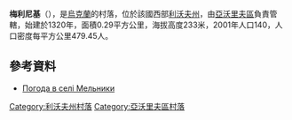 {{coord|49|53|29|N|23|10|14|E|scale:100000|display=title}}

'''梅利尼基'''（{{lang-uk|Мельники}}），是[[烏克蘭|烏克蘭]]的村落，位於該國西部[[利沃夫州|利沃夫州]]，由[[亞沃里夫區|亞沃里夫區]]負責管轄，始建於1320年，面積0.29平方公里，海拔高度233米，2001年人口140，人口密度每平方公里479.45人。

==參考資料==
* [http://weather.in.ua/ua/l'vovskaja/15397 Погода в селі Мельники] {{Wayback|url=http://weather.in.ua/ua/l%27vovskaja/15397 |date=20200805084938 }}

{{DEFAULTSORT:Мельники}}
[[Category:利沃夫州村落|Category:利沃夫州村落]]
[[Category:亞沃里夫區村落|Category:亞沃里夫區村落]]

{{Lviv-geo-stub}}